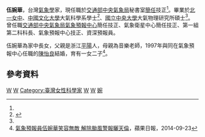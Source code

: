 {{Infobox_Scientist      
| name = 伍婉華
| image = Taiwanese Meteorologist Wu Wan-hua.jpg
| caption = 攝於2014年交通部中央氣象局局慶參觀活動
| birth_date = 
| birth_place = {{TWN}}[[台北市|台北市]]
| death_date =           
| death_place =         
| residence = {{TWN}}[[台北市|台北市]]
| nationality = {{ROC}} 
| field = [[氣象學|氣象學]]      
| work_institution = 交通部中央氣象局秘書室簡任技正
| alma_mater = 中國文化大學大氣科學系、國立中央大學大氣物理研究所碩士
| doctoral_advisor =  
| doctoral_students =  
| known_for = 
| prizes = 
| religion =      
| footnotes =    
}}
'''伍婉華'''，台灣[[氣象學|氣象學]]家，現任職於[[交通部中央氣象局|交通部中央氣象局]]秘書室[[簡任|簡任]]技正<ref name="appledaily"/>。畢業於[[北一女中|北一女中]]、[[中國文化大學|中國文化大學]]大氣科學系學士<ref>{{cite news |language = zh |url = https://epaper.pccu.edu.tw/pccuNews/pccuNews0657.pdf |title = 華岡氣象主播 |publisher = 文大校訊 |date = 2015-04-27 |accessdate = 2021-07-22 |archive-date = 2021-07-22 |archive-url = https://web.archive.org/web/20210722163052/https://epaper.pccu.edu.tw/pccuNews/pccuNews0657.pdf }}</ref>、[[國立中央大學|國立中央大學]]大氣物理研究所碩士<ref name="appledaily"/>。曾任職[[交通部中央氣象局|交通部中央氣象局]][[中央氣象局氣象預報中心|氣象預報中心]]簡任技正、氣象衛星中心簡任技正、第一組第二科科長、氣象預報中心技正、資深預報員。

伍婉華為家中長女，父親是浙江[[平陽|平陽]]人，母親為音樂老師，1997年與同在氣象預報中心任職的[[陳怡良|陳怡良]]結婚，育有一女二子<ref name="appledaily">[https://web.archive.org/web/20130722205954/http://ent.appledaily.com.tw/enews/article/entertainment/20130720/35162540/ 氣象預報員伍婉華笑容無敵 解除颱風警報曬天倫]，蘋果日報，2014-09-23</ref>。

==參考資料==
<references/>

{{DEFAULTSORT:伍}}
[[Category:中央氣象局人物|W]]
[[Category:台灣氣象學家|W]]
[[Category:臺灣女性科學家|Category:臺灣女性科學家]]
[[Category:女性地球科學家|W]]
[[Category:國立中央大學校友|W]]
[[Category:伍姓|婉]]